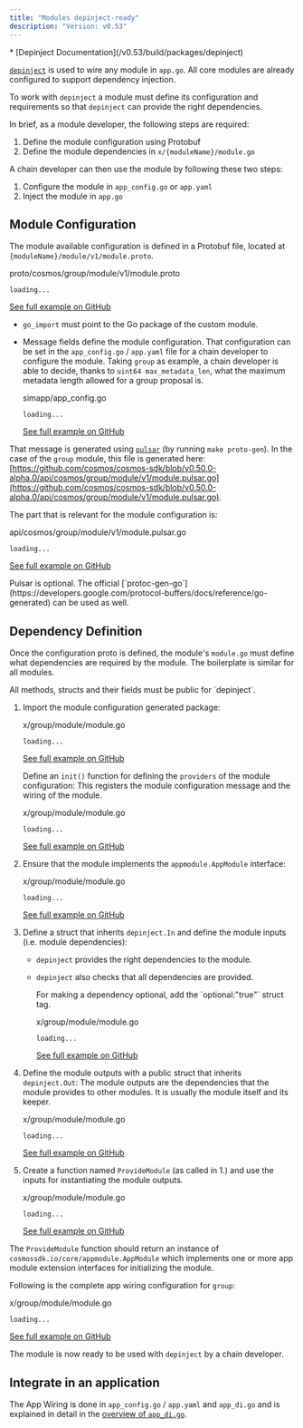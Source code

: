 ```yaml
---
title: "Modules depinject-ready"
description: "Version: v0.53"
---
```


<Note>
  * [Depinject Documentation](/v0.53/build/packages/depinject)
</Note>

[`depinject`](/v0.53/build/packages/depinject) is used to wire any module in `app.go`. All core modules are already configured to support dependency injection.

To work with `depinject` a module must define its configuration and requirements so that `depinject` can provide the right dependencies.

In brief, as a module developer, the following steps are required:

1. Define the module configuration using Protobuf
2. Define the module dependencies in `x/{moduleName}/module.go`

A chain developer can then use the module by following these two steps:

1. Configure the module in `app_config.go` or `app.yaml`
2. Inject the module in `app.go`

## Module Configuration[​](#module-configuration "Direct link to Module Configuration")

The module available configuration is defined in a Protobuf file, located at `{moduleName}/module/v1/module.proto`.

proto/cosmos/group/module/v1/module.proto

```
loading...
```

[See full example on GitHub](https://github.com/cosmos/cosmos-sdk/blob/v0.50.0-alpha.0/proto/cosmos/group/module/v1/module.proto)

* `go_import` must point to the Go package of the custom module.

* Message fields define the module configuration. That configuration can be set in the `app_config.go` / `app.yaml` file for a chain developer to configure the module. Taking `group` as example, a chain developer is able to decide, thanks to `uint64 max_metadata_len`, what the maximum metadata length allowed for a group proposal is.

  simapp/app\_config.go

  ```
  loading...
  ```

  [See full example on GitHub](https://github.com/cosmos/cosmos-sdk/blob/v0.50.0-alpha.0/simapp/app_config.go#L228-L234)

That message is generated using [`pulsar`](https://github.com/cosmos/cosmos-sdk/blob/v0.50.0-alpha.0/scripts/protocgen-pulsar.sh) (by running `make proto-gen`). In the case of the `group` module, this file is generated here: [https://github.com/cosmos/cosmos-sdk/blob/v0.50.0-alpha.0/api/cosmos/group/module/v1/module.pulsar.go](https://github.com/cosmos/cosmos-sdk/blob/v0.50.0-alpha.0/api/cosmos/group/module/v1/module.pulsar.go).

The part that is relevant for the module configuration is:

api/cosmos/group/module/v1/module.pulsar.go

```
loading...
```

[See full example on GitHub](https://github.com/cosmos/cosmos-sdk/blob/v0.50.0-alpha.0/api/cosmos/group/module/v1/module.pulsar.go#L515-L527)

<Note>
  Pulsar is optional. The official [`protoc-gen-go`](https://developers.google.com/protocol-buffers/docs/reference/go-generated) can be used as well.
</Note>

## Dependency Definition[​](#dependency-definition "Direct link to Dependency Definition")

Once the configuration proto is defined, the module's `module.go` must define what dependencies are required by the module. The boilerplate is similar for all modules.

<Warning>
  All methods, structs and their fields must be public for `depinject`.
</Warning>

1. Import the module configuration generated package:

   x/group/module/module.go

   ```
   loading...
   ```

   [See full example on GitHub](https://github.com/cosmos/cosmos-sdk/blob/v0.50.0-alpha.0/x/group/module/module.go#L12-L14)

   Define an `init()` function for defining the `providers` of the module configuration: This registers the module configuration message and the wiring of the module.

   x/group/module/module.go

   ```
   loading...
   ```

   [See full example on GitHub](https://github.com/cosmos/cosmos-sdk/blob/v0.50.0-alpha.0/x/group/module/module.go#L194-L199)

2. Ensure that the module implements the `appmodule.AppModule` interface:

   x/group/module/module.go

   ```
   loading...
   ```

   [See full example on GitHub](https://github.com/cosmos/cosmos-sdk/blob/v0.47.0/x/group/module/module.go#L58-L64)

3. Define a struct that inherits `depinject.In` and define the module inputs (i.e. module dependencies):

   * `depinject` provides the right dependencies to the module.

   * `depinject` also checks that all dependencies are provided.

     <Check>
       For making a dependency optional, add the `optional:"true"` struct tag.
     </Check>

     x/group/module/module.go

     ```
     loading...
     ```

     [See full example on GitHub](https://github.com/cosmos/cosmos-sdk/blob/v0.50.0-alpha.0/x/group/module/module.go#L201-L211)

4. Define the module outputs with a public struct that inherits `depinject.Out`: The module outputs are the dependencies that the module provides to other modules. It is usually the module itself and its keeper.

   x/group/module/module.go

   ```
   loading...
   ```

   [See full example on GitHub](https://github.com/cosmos/cosmos-sdk/blob/v0.50.0-alpha.0/x/group/module/module.go#L213-L218)

5. Create a function named `ProvideModule` (as called in 1.) and use the inputs for instantiating the module outputs.

   x/group/module/module.go

   ```
   loading...
   ```

   [See full example on GitHub](https://github.com/cosmos/cosmos-sdk/blob/v0.50.0-alpha.0/x/group/module/module.go#L220-L235)

The `ProvideModule` function should return an instance of `cosmossdk.io/core/appmodule.AppModule` which implements one or more app module extension interfaces for initializing the module.

Following is the complete app wiring configuration for `group`:

x/group/module/module.go

```
loading...
```

[See full example on GitHub](https://github.com/cosmos/cosmos-sdk/blob/v0.50.0-alpha.0/x/group/module/module.go#L194-L235)

The module is now ready to be used with `depinject` by a chain developer.

## Integrate in an application[​](#integrate-in-an-application "Direct link to Integrate in an application")

The App Wiring is done in `app_config.go` / `app.yaml` and `app_di.go` and is explained in detail in the [overview of `app_di.go`](/v0.53/build/building-apps/app-go-di).
